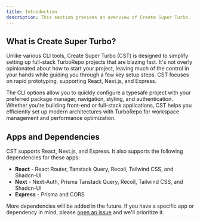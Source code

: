 ```yaml
---
title: Introduction
description: This section provides an overview of Create Super Turbo.
---
```


## What is Create Super Turbo?

Unlike various CLI tools, Create Super Turbo (CST) is designed to simplify setting up full-stack TurboRepo projects that are blazing fast. It's not overly opinionated about how to start your project, leaving much of the control in your hands while guiding you through a few key setup steps. CST focuses on rapid prototyping, supporting React, Next.js, and Express.

The CLI options allow you to quickly configure a typesafe project with your preferred package manager, navigation, styling, and authentication. Whether you're building front-end or full-stack applications, CST helps you efficiently set up modern architectures with TurboRepo for workspace management and performance optimization.

## Apps and Dependencies

CST supports React, Next.js, and Express. It also supports the following dependencies for these apps:

- **React** - React Router, Tanstack Query, Recoil, Tailwind CSS, and Shadcn-UI
- **Next** - Next-Auth, Prisma Tanstack Query, Recoil, Tailwind CSS, and Shadcn-UI
- **Express** - Prisma and CORS

More dependencies will be added in the future. If you have a specific app or dependency in mind, please [open an issue](https://github.com/super-turbo-stack/create-super-turbo/issues/new/choose) and we'll prioritize it.
